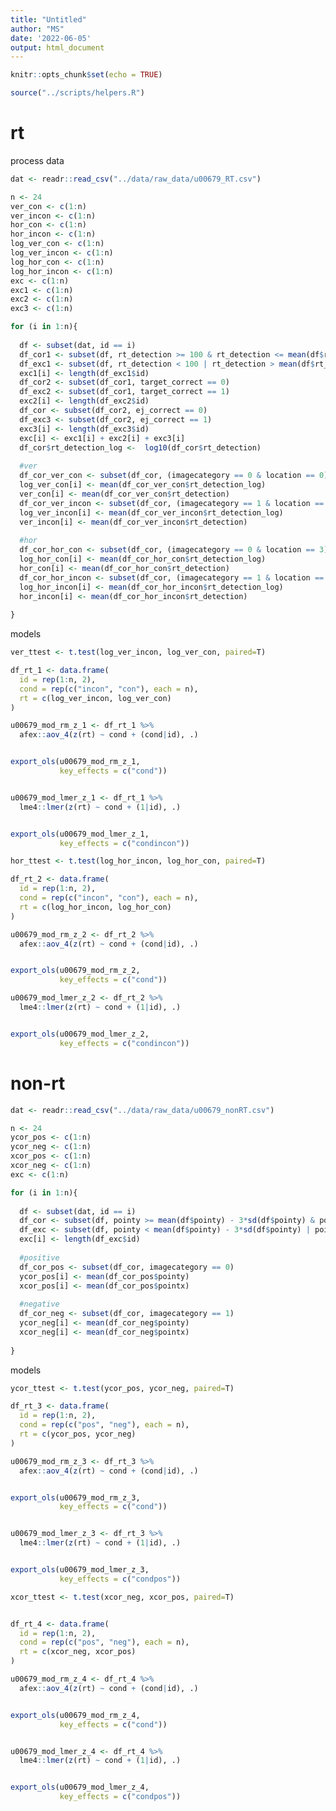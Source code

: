 ```yaml
---
title: "Untitled"
author: "MS"
date: '2022-06-05'
output: html_document
---
```


```r
knitr::opts_chunk$set(echo = TRUE)

source("../scripts/helpers.R")

```


# rt 

process data 

```r
dat <- readr::read_csv("../data/raw_data/u00679_RT.csv")

n <- 24
ver_con <- c(1:n)
ver_incon <- c(1:n)
hor_con <- c(1:n)
hor_incon <- c(1:n)
log_ver_con <- c(1:n)
log_ver_incon <- c(1:n)
log_hor_con <- c(1:n)
log_hor_incon <- c(1:n)
exc <- c(1:n)
exc1 <- c(1:n)
exc2 <- c(1:n)
exc3 <- c(1:n)

for (i in 1:n){
  
  df <- subset(dat, id == i)
  df_cor1 <- subset(df, rt_detection >= 100 & rt_detection <= mean(df$rt_detection) + 3*sd(df$rt_detection))
  df_exc1 <- subset(df, rt_detection < 100 | rt_detection > mean(df$rt_detection) + 3*sd(df$rt_detection))
  exc1[i] <- length(df_exc1$id)
  df_cor2 <- subset(df_cor1, target_correct == 0)
  df_exc2 <- subset(df_cor1, target_correct == 1)
  exc2[i] <- length(df_exc2$id)
  df_cor <- subset(df_cor2, ej_correct == 0)
  df_exc3 <- subset(df_cor2, ej_correct == 1)
  exc3[i] <- length(df_exc3$id)
  exc[i] <- exc1[i] + exc2[i] + exc3[i]
  df_cor$rt_detection_log <-  log10(df_cor$rt_detection)
  
  #ver
  df_cor_ver_con <- subset(df_cor, (imagecategory == 0 & location == 0) | (imagecategory == 1 & location == 1))
  log_ver_con[i] <- mean(df_cor_ver_con$rt_detection_log)
  ver_con[i] <- mean(df_cor_ver_con$rt_detection)
  df_cor_ver_incon <- subset(df_cor, (imagecategory == 1 & location == 0) | (imagecategory == 0 & location == 1))
  log_ver_incon[i] <- mean(df_cor_ver_incon$rt_detection_log)
  ver_incon[i] <- mean(df_cor_ver_incon$rt_detection)
  
  #hor
  df_cor_hor_con <- subset(df_cor, (imagecategory == 0 & location == 3) | (imagecategory == 1 & location == 2))
  log_hor_con[i] <- mean(df_cor_hor_con$rt_detection_log)
  hor_con[i] <- mean(df_cor_hor_con$rt_detection)
  df_cor_hor_incon <- subset(df_cor, (imagecategory == 1 & location == 3) | (imagecategory == 0 & location == 2))
  log_hor_incon[i] <- mean(df_cor_hor_incon$rt_detection_log)
  hor_incon[i] <- mean(df_cor_hor_incon$rt_detection)
  
}

```

models 

```r
ver_ttest <- t.test(log_ver_incon, log_ver_con, paired=T)

df_rt_1 <- data.frame(
  id = rep(1:n, 2), 
  cond = rep(c("incon", "con"), each = n),
  rt = c(log_ver_incon, log_ver_con)
) 

u00679_mod_rm_z_1 <- df_rt_1 %>% 
  afex::aov_4(z(rt) ~ cond + (cond|id), .)


export_ols(u00679_mod_rm_z_1, 
           key_effects = c("cond"))


u00679_mod_lmer_z_1 <- df_rt_1 %>% 
  lme4::lmer(z(rt) ~ cond + (1|id), .)


export_ols(u00679_mod_lmer_z_1, 
           key_effects = c("condincon"))
```


```r
hor_ttest <- t.test(log_hor_incon, log_hor_con, paired=T)

df_rt_2 <- data.frame(
  id = rep(1:n, 2), 
  cond = rep(c("incon", "con"), each = n),
  rt = c(log_hor_incon, log_hor_con)
) 

u00679_mod_rm_z_2 <- df_rt_2 %>% 
  afex::aov_4(z(rt) ~ cond + (cond|id), .)


export_ols(u00679_mod_rm_z_2, 
           key_effects = c("cond"))

u00679_mod_lmer_z_2 <- df_rt_2 %>% 
  lme4::lmer(z(rt) ~ cond + (1|id), .)


export_ols(u00679_mod_lmer_z_2, 
           key_effects = c("condincon"))
```

# non-rt 

```r
dat <- readr::read_csv("../data/raw_data/u00679_nonRT.csv")

n <- 24
ycor_pos <- c(1:n)
ycor_neg <- c(1:n)
xcor_pos <- c(1:n)
xcor_neg <- c(1:n)
exc <- c(1:n)

for (i in 1:n){
  
  df <- subset(dat, id == i)
  df_cor <- subset(df, pointy >= mean(df$pointy) - 3*sd(df$pointy) & pointy <= mean(df$pointy) + 3*sd(df$pointy))
  df_exc <- subset(df, pointy < mean(df$pointy) - 3*sd(df$pointy) | pointy > mean(df$pointy) + 3*sd(df$pointy))
  exc[i] <- length(df_exc$id)
  
  #positive
  df_cor_pos <- subset(df_cor, imagecategory == 0)
  ycor_pos[i] <- mean(df_cor_pos$pointy)
  xcor_pos[i] <- mean(df_cor_pos$pointx)
  
  #negative
  df_cor_neg <- subset(df_cor, imagecategory == 1)
  ycor_neg[i] <- mean(df_cor_neg$pointy)
  xcor_neg[i] <- mean(df_cor_neg$pointx)
  
}

```

models 

```r
ycor_ttest <- t.test(ycor_pos, ycor_neg, paired=T)

df_rt_3 <- data.frame(
  id = rep(1:n, 2), 
  cond = rep(c("pos", "neg"), each = n),
  rt = c(ycor_pos, ycor_neg)
) 

u00679_mod_rm_z_3 <- df_rt_3 %>% 
  afex::aov_4(z(rt) ~ cond + (cond|id), .)


export_ols(u00679_mod_rm_z_3, 
           key_effects = c("cond"))


u00679_mod_lmer_z_3 <- df_rt_3 %>% 
  lme4::lmer(z(rt) ~ cond + (1|id), .)


export_ols(u00679_mod_lmer_z_3, 
           key_effects = c("condpos"))
```


```r
xcor_ttest <- t.test(xcor_neg, xcor_pos, paired=T)


df_rt_4 <- data.frame(
  id = rep(1:n, 2), 
  cond = rep(c("pos", "neg"), each = n),
  rt = c(xcor_neg, xcor_pos)
) 

u00679_mod_rm_z_4 <- df_rt_4 %>% 
  afex::aov_4(z(rt) ~ cond + (cond|id), .)


export_ols(u00679_mod_rm_z_4, 
           key_effects = c("cond"))


u00679_mod_lmer_z_4 <- df_rt_4 %>% 
  lme4::lmer(z(rt) ~ cond + (1|id), .)


export_ols(u00679_mod_lmer_z_4, 
           key_effects = c("condpos"))
```

